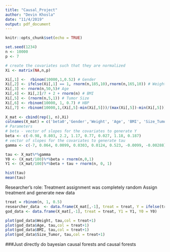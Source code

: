 ```yaml
---
title: "Causal_Project"
author: "Devin Khosla"
date: "11/4/2019"
output: pdf_document
---
```


```r
knitr::opts_chunk$set(echo = TRUE)
```

```r
set.seed(1234)
n <- 10000
p <- 7

# create the covariates such that they are normalized
Xi <- matrix(NA,n,p)

Xi[,1] <-  rbinom(10000,1,0.52) # Gender
Xi[,2] <- ifelse(Xi[,1] == 1, rnorm(n,185,10),rnorm(n,165,10)) # Weight
Xi[,3] <- rnorm(n,50,5)# Age
Xi[,4] <- Xi[,2]/7 + 2 + rnorm(n) # BMI
Xi[,5] <- (rnorm(n,5,1)) # Tumor Size
Xi[,6] <- rbinom(10000, 1, 0.7) # HBP
Xi[,7] <- rbinom(10000,1,(Xi[,5]-min(Xi[,5]))/(max(Xi[,5])-min(Xi[,5]))) # Relapse
 
X_mat <- cbind(rep(1, n),Xi)
colnames(X_mat) = c('beta0','Gender','Weight', 'Age', 'BMI', 'Size_Tumor','HBP', 'Relapse')
# Parameters 
# beta - vector of slopes for the covariates to generate Y
beta <- c(-0.98, 0.803, 2.2, 1.17, 0.77, 0.027, 1.18, 0.187)
# vector of slopes for the covariates to generate tau
gamma <- c(-7, 0.064, 0.0099, 0.0303, 0.0124, 0.523, -0.0099, -0.00288)

tau <- X_mat%*%gamma 
Y0 <- (X_mat/100)%*%beta + rnorm(n,0,1)
Y1 <- (X_mat/100)%*%beta + tau + rnorm(n, 0, 1)
```

```r
hist(tau)
mean(tau)
```

Researcher's role:
Treatment assignment was completely random
Assign treatment and generate new data
```r
treat = rbinom(n, 1, 0.5)
researcher_data  <- data.frame(X_mat[,-1], treat = treat, Y = ifelse(treat == 1, Y1, Y0))
god_data <- data.frame(X_mat[,-1], treat = treat, Y1 = Y1, Y0 = Y0)

plot(god_data$Weight, tau,col = treat+1)
plot(god_data$Age, tau,col = treat+1)
plot(god_data$BMI, tau,col = treat+1)
plot(god_data$Size_Tumor, tau,col = treat+1)
```


###Just directly do bayesian causal forests and causal forests

```r

```

